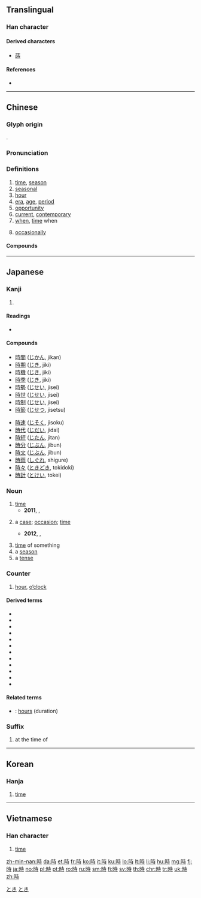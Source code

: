{{character info/new}}
{{also|时}}
==Translingual==
{{stroke order|type=animate}}

===Han character===
{{Han char|rn=72|rad=日|as=06|sn=10|four=64041|canj=AGDI|ids=⿰日寺}}

====Derived characters====
* [[蒔]]

====References====
* {{Han ref|kx=0494.220|dkj=13890|dj=0859.150|hdz=21505.050|uh=6642|ud=26178|bh=AEC9|bd=44745}}

----

==Chinese==
{{zh-forms|s=时}}

===Glyph origin===
{{Han etym}}
{{Han compound|ls=psc|日|c1=s|t1=sun; day|寺|c2=p}}.

===Pronunciation===
{{zh-pron
|m=shí
|ma=y
|c=si4
|h=pfs=sṳ̀
|md=sṳ̀
|mn=sî
|w=3zr
|mc=y
|oc=y
|cat=n,a,adv
}}

===Definitions===
{{zh-hanzi}}

# [[time]], [[season]]
# [[seasonal]] 
# [[hour]]
# [[era]], [[age]], [[period]]
# [[opportunity]]
# [[current]], [[contemporary]]
# [[when]], [[time]] when
#: {{zh-x|^白銀 可以 指： ^銀，貴金屬，用做 貨幣 時 可 稱為 白銀|''Baiyin'' may refer to: silver, a precious metal; '''when''' used as currency it may be referred to as ''baiyin''|ref=''Chinese Wikipedia'', {{w2|zh|白銀}}}}
# [[occasionally]]

====Compounds====
{{zh-der|時弊|時不常兒|時不時|時不我待|時不我與|時差|時常|時辰|時代|時點|時段|時而|時分|時乖命蹇|時光|時過境遷|時候|時或|時機|時價|時間|時間詞|時間性|時節|時局|時刻|時空|時款|時來運轉|時令|時論|時髦|時評|時期|時區|時日|時尚|時時|時世|時事|時勢|時俗|時速|時態助詞|時務|時下|時鮮|時限|時效|時效處理|時新|時興|時序|時樣|時宜|時移勢遷|時移俗易|時隱時現|時有所聞|時雨|時運|時針|時政|時值|時鐘|時鐘座|時裝|時裝表演|一時|三時|不時|丑時|並時|乘時|于時|亥時|人時|他時|以時|何時|依時|俟時|偌時|先時|兒時|入時|分時|初時|到時|剎時|匡時|午時|卯時|即時|及時|古時|合時|吉時|同時|向時|四時|報時|多時|天時|失時|奉時|子時|守時|定時|寅時|小時|少時|屆時|工時|巳時|干時|平時|年時|幾時|廢時|彌時|往時|待時|得時|微時|恁時|感時|應時|戌時|或時|戰時|按時|授時|斯時|明時|昔時|是時|時中|時乖|時人|時今|時命|時夜|時式|時律|時數|時文|時方|時會|時望|時毒|時氣|時流|時疫|時病|時症|時羞|時義|時艱|時藝|時行|時見|時計|時調|時諺|時譽|時變|時賢|時遇|時邁|時雍|晡時|暫時|曩時|有時|未時|楊時|權時|此時|歲時|歷時|比時|民時|準時|無時|爾時|片時|現時|瓜時|申時|異時|畫時|當時|登時|相時|省時|移時|立時|耗時|背時|臨時|舊時|良時|行時|要時|計時|詭時|誤時|課時|費時|趨時|輔時|辰時|農時|逾時|過時|遣時|適時|那時|酉時|閒時|限時|隨時|零時|霎時|非時|順時|頓時|餔時|首時}}

{{zh-cat|Advanced}}

----

==Japanese==

===Kanji===
{{ja-kanji|grade=2|rs=日06}}

# {{defn|lang=ja|sort=日06}}

====Readings====
* {{ja-readings
|goon=[[じ]] (ji)
|kanon=[[し]] (shi) {{qualifier|non-[[w:Jōyō kanji|Jōyō]] reading}}
|kun=[[とき]] (toki), [[これ]] (kore)}}

====Compounds====
{{der-top}}
{{top2}}
* [[時間]] ([[じかん]], jikan)
* [[時期]] ([[じき]], jiki)
* [[時機]] ([[じき]], jiki)
* [[時季]] ([[じき]], jiki)
* [[時勢]] ([[じせい]], jisei)
* [[時世]] ([[じせい]], jisei)
* [[時制]] ([[じせい]], jisei)
* [[時節]] ([[じせつ]], jisetsu)
{{mid2}}
* [[時速]] ([[じそく]], jisoku)
* [[時代]] ([[じだい]], jidai)
* [[時短]] ([[じたん]], jitan)
* [[時分]] ([[じぶん]], jibun)
* [[時文]] ([[じぶん]], jibun)
* [[時雨]] ([[しぐれ]], shigure)
* [[時々]] ([[ときどき]], tokidoki)
* [[時計]] ([[とけい]], tokei)
{{bottom}}
{{der-bottom}}

{{ja-kanjitab|とき|yomi=k}}

===Noun===
{{ja-noun|とき}}

# [[time]]
#* '''2011''', {{lang|ja|オワタP}}, [http://www5.atwiki.jp/hmiku/pages/14105.html {{lang|ja|アンデルツェ}}]
#*: {{ja-usex|'''時'''は戻せない|^'''とき''' は もどせない|Time is irreversible}}
# a [[case]]; [[occasion]]; [[time]]
#: {{ja-usex|現実逃避の'''時'''はWiktionaryを編集します。|げんじつ とうひ の '''とき''' は Wiktionary を へんしゅう します。|I edit Wiktionary '''when''' escaping reality.}}
#: {{ja-usex|困った'''時'''は私に相談してください。|こまった '''とき''' は わたし に そうだん して ください。|Please consult with me '''when''' troubled (in '''times''' of trouble).}}
#* '''2012''', {{w2|ja|家の裏でマンボウが死んでるP|タカハシヨウ}}, [http://www5.atwiki.jp/hmiku/pages/23740.html {{lang|ja|その魔王はまるで恋する乙女のように}}]
#*: {{ja-usex|こんな'''時'''は花占いだ！|こんな '''とき''' は はなうらない だ！|{{t-needed|ja}}}} {{attention|ja|2="In times like this, [the answer|what one should do] is 花占い"; how to translate 花占い?}}
# [[time]] of something
# a [[season]]
# a [[tense]]

===Counter===
{{ja-pos|counter|じ}}

# [[hour]], [[o'clock|o’clock]]
#: {{ja-usex|時計を見ると、ちょうど十二時三十四分五十六秒だった。|とけい を みる と、ちょうど じゅうに-じ さんじゅうよん-ぷん ごじゅうろく-びょう だった。|When I looked at the clock, it was just 56 seconds past 12:34.}}

====Derived terms====
{{der-top}}
* {{ja-r|一時|いちじ}}
* {{ja-r|二時|にじ}}
* {{ja-r|三時|さんじ}}
* {{ja-r|四時|よじ}}
* {{ja-r|五時|ごじ}}
* {{ja-r|六時|ろくじ}}
* {{ja-r|七時|しちじ}}
* {{ja-r|八時|はちじ}}
* {{ja-r|九時|くじ}}
* {{ja-r|十時|じゅうじ}}
* {{ja-r|十一時|じゅういちじ}}
* {{ja-r|十二時|じゅうにじ}}
{{der-bottom}}

====Related terms====
* {{ja-r|時間|じかん}}: [[hours]] (duration)

===Suffix===
{{ja-pos|suffix|じ}}

# at the time of

[[Category:Japanese basic words|とき]]
[[Category:ja:Time|とき]]

----

==Korean==

===Hanja===
{{ko-hanja|hangeul=시|eumhun=|mr=si|y=si}}

# [[time]]

----

==Vietnamese==

===Han character===
{{vi-hantu|thì, thời|rs=日06}}

# [[time]]

[[zh-min-nan:時]]
[[da:時]]
[[et:時]]
[[fr:時]]
[[ko:時]]
[[it:時]]
[[ku:時]]
[[lo:時]]
[[lt:時]]
[[li:時]]
[[hu:時]]
[[mg:時]]
[[fj:時]]
[[ja:時]]
[[no:時]]
[[pl:時]]
[[pt:時]]
[[ro:時]]
[[ru:時]]
[[sm:時]]
[[fi:時]]
[[sv:時]]
[[th:時]]
[[chr:時]]
[[tr:時]]
[[uk:時]]
[[zh:時]]